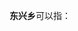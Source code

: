 '''东兴乡'''可以指：
{{PRC admin/disambig|23/06/23/200/000|51/07/81/205/000|51/13/81/216/000|51/17/21/202/000|51/32/23/207/000}}
{{disambig|cat=三字中国乡名消歧义}}